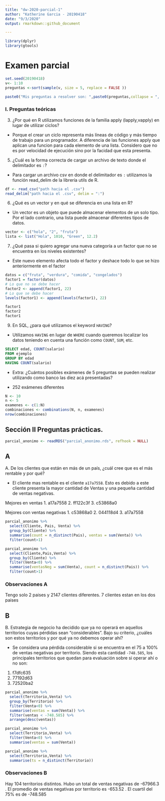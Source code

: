 ```yaml
---
title: "dw-2020-parcial-1"
author: "Katherine Garcia - 20190418"
date: "9/3/2020"
output: rmarkdown::github_document

---
```


```r
library(dplyr)
library(gtools)
```


# Examen parcial

```r

set.seed(20190418) 
v<- 1:10
preguntas <-sort(sample(v, size = 5, replace = FALSE ))

paste0("Mis preguntas a resolver son: ",paste0(preguntas,collapse = ", "))

```


### I. Preguntas teóricas

3. ¿Por qué en R utilizamos funciones de la familia apply (lapply,vapply) en lugar de utilizar ciclos?
  
- Porque el crear un ciclo representa más líneas de código y más tiempo de trabajo para un programador. A diferencia de las funciones apply que aplican una funcion para cada elemento de una lista. Considero que no es por velocidad de ejecución sino por la facidad que esta presenta. 

5. ¿Cuál es la forma correcta de cargar un archivo de texto donde el delimitador es `:`?

- Para cargar un archivo csv en donde el delimitador es `:` utilizamos la función read_delim de la librería utils de R.

```r
df <- read_csv("path hacia el .csv")
read_delim("path hacia el .csv", delim = ":") 
```

6. ¿Qué es un vector y en qué se diferencia en una lista en R?

- Un vector es un objeto que puede almacenar elementos de un solo tipo. Por el lado contrario, una lista puede almacenar diferentes tipos de datos.

```r
vector <- c("hola", "2", "fruta")
lista <- list("Hola", 1010, "Green", 12.2)
```

7. ¿Qué pasa si quiero agregar una nueva categoría a un factor que no se encuentra en los niveles existentes?

- Este nuevo elemento afecta todo el factor y deshace todo lo que se hizo anteriormente en el factor

```r
datos = c("fruta", "verdura", "comida", "congelados")
factor1 = factor(datos)
# Lo que no se debe hacer
factor2 <- append(factor1, 22) 
# Lo que se debe hacer 
levels(factor1) <- append(levels(factor1), 22) 

factor1
factor2
factor1
```


9. En SQL, ¿para qué utilizamos el keyword `HAVING`?

- Utilizamos `HAVING` en lugar de `WHERE` cuando queremos localizar los datos teniendo en cuenta una función como `COUNT`, `SUM`, etc.

```sql
SELECT edad, COUNT(salario) 
FROM ejemplo 
GROUP BY edad
HAVING COUNT(salario)
```

- Extra: ¿Cuántos posibles exámenes de 5 preguntas se pueden realizar utilizando como banco las diez acá presentadas?

- 252 exámenes diferentes  

```r
N <- 10  
n <- 5 
examenes <- c(1:N)
combinaciones <- combinations(N, n, examenes)
nrow(combinaciones)
```


## Sección II Preguntas prácticas.
```r
parcial_anonimo <- readRDS("parcial_anonimo.rds", refhook = NULL)

```


## A

A. De los clientes que están en más de un país, ¿cuál cree que es el más rentable y por qué?

- El cliente mas rentable es el cliente `a17a7558`. Esto es debido a este cliente  presenta la mayor cantidad de Ventas y una pequeña cantidad de ventas negativas.

Mejores en ventas 
1. a17a7558
2. ff122c3f
3. c53868a0

Mejores con ventas negativas
1. c53868a0
2. 044118d4
3. a17a7558


```r
parcial_anonimo %>%
  select(Cliente, Pais, Venta) %>%
  group_by(Cliente) %>%
  summarise(count = n_distinct(Pais), ventas = sum(Venta)) %>%
  filter(count>1)
```

```r
parcial_anonimo %>%
  select(Cliente,Pais,Venta) %>%
  group_by(Cliente) %>%
  filter(Venta<0) %>%
  summarise(ventasNeg = sum(Venta), count = n_distinct(Pais)) %>%
  filter(count>1) 
```

### Observaciones A

Tengo solo 2 paises y 2147 clientes diferentes.
7 clientes estan en los dos paises

## B

B. Estrategia de negocio ha decidido que ya no operará en aquellos territorios cuyas pérdidas sean "considerables". Bajo su criterio, ¿cuáles son estos territorios y por qué ya no debemos operar ahí?

- Se considera una pérdida considerable si se encuentra en el 75 a 100% de ventas negativas por territorio. Siendo esta cantidad `-748.585`, los principales territorios que quedan para evaluación sobre si operar ahí o no son:
1. f7dfc635
2. 77192d63
3. 72520ba2


```r
parcial_anonimo %>%
  select(Territorio,Venta) %>%
  group_by(Territorio) %>%
  filter(Venta<0) %>%
  summarise(ventas = sum(Venta)) %>%
  filter(ventas < -748.585) %>%
  arrange(desc(ventas))
```

```r
parcial_anonimo %>%
  select(Territorio,Venta) %>%
  filter(Venta<0) %>%
  summarise(ventas = sum(Venta)) 
```

```r
parcial_anonimo %>%
  select(Territorio,Venta) %>%
  summarise(ts = n_distinct(Territorio)) 
```
### Observaciones B

Hay 104 territorios distintos. 
Hubo un total de ventas negativas de -67966.3 .
El promedio de ventas negativas por territorio es -653.52 .
El cuartil del 75% es de -748.585









